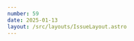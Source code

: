 ```yaml
---
number: 59
date: 2025-01-13
layout: /src/layouts/IssueLayout.astro
---
```



<Title title={`Issue ${frontmatter.number}`} date={frontmatter.date} />

<NewsletterSponsorSlot
  title="Screenshotbot: Scale up your snapshot tests, without the friction"
  url={`https://screenshotbot.io?utm_campaign=ios-ci-newsletter&utm_medium=web&utm_source=ios-ci-newsletter&utm_content=2024-12-29`}
  description="Spending too much time maintaining snapshot tests? Screenshotbot works with your existing snapshot tests and stores your images. Say goodbye to Git LFS. Screenshotbot notifies you on pull-requests when snapshots change."
  image="https://d2thv89fb05cma.cloudfront.net/ioscinewsletter/images/screenshotbot.png"
/>

**🐱 A new chapter 🐱**

Hey everyone and welcome to the first issue of 2025! Hope you have all had a great end to 2024 and an eve better start to the new year!

I took some time off at the end of the year during the festive period to recharge batteries and make sure that I got some well-deserved rest. I spent time with family, friends and even took a short trip to Scotland to start the year with my fiancé and her family.

Now that 2025 has kicked off, I am back to work and this week, as I announced [in the last edition of the newsletter](https://www.ioscinewsletter.com/issues/58?utm_campaign=ios-ci-newsletter&utm_medium=web&utm_source=ios-ci-newsletter&utm_content=2024-12-29), I officially joined the Developer Experience team at RevenueCat. I am so excited about this opportunity to work alongside such amazing and talented people and on a product that I am passionate about! ❤️

In these two weeks I also launched a brand new section on my website that you can use to ask me any burning iOS CI/CD questions you might have called: [Ask Me A Question](https://www.ioscinewsletter.com/ask-a-question?utm_campaign=ios-ci-newsletter&utm_medium=web&utm_source=ios-ci-newsletter&utm_content=2024-12-29). As soon as I have a few answers recorded I will start sharing them on upcoming issues of the newsletter.

Let's now get into this week's issue!

<Providers />

## [⛓️‍💥 Automatically check if a new version of your Swift Package introduces breaking changes](https://www.adyen.com/knowledge-hub/swift-api-diff?utm_campaign=ios-ci-newsletter&utm_medium=web&utm_source=ios-ci-newsletter&utm_content=2024-12-29)

As a library mantainer, it is very important that you try to keep new versions **backwards compatible as much as possible** and only ship breaking changes to your users as a last resort.

No matter how hard you try, there is always the possibility that you accidentally break backwards compatibility whenever you ship a new version. If you want to mitigate this risk with a neat automation you can run on CI/CD, check out this article by [Alex Guretzki](https://x.com/goergisn) on the [Adyen](https://x.com/adyen) blog.

## [🧪 Advanced tips to use fastlane like a pro](https://nowham.dev/posts/intermediate_fastlane?utm_campaign=ios-ci-newsletter&utm_medium=web&utm_source=ios-ci-newsletter&utm_content=2024-12-29)

I love reading and sharing these articles from my good friend [Noam Efergan](https://x.com/No_Wham). You can tell that he's really passionate about **tooling and automation** and he's been creating some amazing content on the topic.

This time, he shares some advanced tips you might not have come across before and that will help you to make the most of fastlane.

## [🔐 How to work with JSON Web Tokens in Swift](https://swiftonserver.com/2025/jwt-kit?utm_campaign=ios-ci-newsletter&utm_medium=web&utm_source=ios-ci-newsletter&utm_content=2024-12-29)

**JWTs or JSON Web Tokens** are a way to securely transmit information between two parties. They are widely used for **authentication** and **information exchange** during client and server communication.

If you build **CLI tools** that need to access resources such as the **App Store Connect API**, chances are that you are going to have to create or validate JWTs at some point. Worry not because, as [Paul Toffoloni](https://x.com/paultoffy) explains in this article, you can do it **entirely in Swift**.

## [💪 Struggling to get back into a routine after the break? Check out this article](https://david-smith.org/blog/2025/01/10/accomplish-one-thing?utm_campaign=ios-ci-newsletter&utm_medium=web&utm_source=ios-ci-newsletter&utm_content=2024-12-29)

This article has nothing to do with iOS CI/CD but I enjoyed reading it so much and it resonates with me on so many levels that I had to share it. After every break, I struggle to get back into the flow of things and immediately feel guilty about not achieving much in a given day.

[David Smith](https://x.com/_DavidSmith) talks exactly about this in this amazing article and how he copes with it with his **_Accomplish One Thing_** rule.

P.S.: This is by far my favourite quote from the article 💯🤩

_Speed is useful, but inertia is powerful._

## One more thing...

If you're worried about how the AI wave and how AI-assited coding might impact your job as a Software Engineer, [make sure you read this article!](https://newsletter.pragmaticengineer.com/p/how-ai-will-change-software-engineering?utm_campaign=ios-ci-newsletter&utm_medium=web&utm_source=ios-ci-newsletter&utm_content=2024-12-29)
